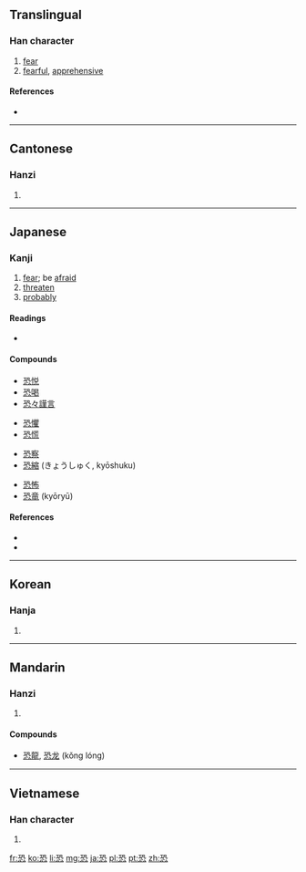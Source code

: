 ==Translingual==

===Han character===
{{Han char|rn=61|rad=心|as=06|sn=10|four=1733<sub>1</sub>|canj=一弓心 (MNP), X一弓心 (XMNP)}}

# [[fear]]
# [[fearful]], [[apprehensive]]

====References====
* {{Han ref|kx=0384.080|dkj=10552|dj=0714.250|hdz=42289.080|uh=6050|ud=24656|bh=AEA3|bd=44707}}

----

==Cantonese==

===Hanzi===
{{yue-hanzi|jyut=hung2|y=húng}}

# {{defn|Cantonese|sort=心06}}

----

==Japanese==

===Kanji===
{{ja-kanji|grade=c|rs=心06}}

# [[fear]]; be [[afraid]]
# [[threaten]]
# [[probably]]

====Readings====
* {{ja-readings|kanon=[[きょう]] (kyō)|goon=[[く]] (ku)|kun=[[おそれる]] (osoreru), [[おそろしい]] (osoroshii), [[おそれ]] (osore)}}

====Compounds====
{{top4}}
* [[恐悦]]
* [[恐喝]]
* [[恐々謹言]]
{{mid4}}
* [[恐懼]]
* [[恐慌]]
{{mid4}}
* [[恐察]]
* [[恐縮]] (きょうしゅく, kyōshuku)
{{mid4}}
* [[恐怖]]
* [[恐竜]] (kyōryū)
{{bottom}}

====References====
* {{S-JIS|8BB0}}
* {{JIS|3632}}

----

==Korean==

===Hanja===
{{ko-hanja|hangeul=[[공]]|eumhun=|rv=gong|mr=kong|y=kong}}

# {{defn|Korean|sort=心06}}

----

==Mandarin==

===Hanzi===
{{cmn-hanzi|pin=[[kǒng]] ([[kong3]])|wg=k'ung<sup>3</sup>}}

# {{defn|Mandarin|sort=心06}}

====Compounds====
* [[恐龍]], [[恐龙]] (kǒng lóng)

----

==Vietnamese==

===Han character===
{{vi-hantu|[[khủng]], [[thứ]]|rs=心06}}

# {{defn|Vietnamese|sort=心06}}

[[fr:恐]]
[[ko:恐]]
[[li:恐]]
[[mg:恐]]
[[ja:恐]]
[[pl:恐]]
[[pt:恐]]
[[zh:恐]]